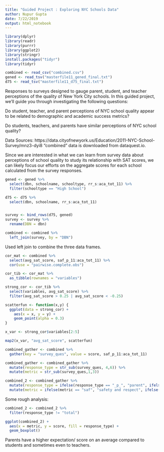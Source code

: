 ---
title: "Guided Project : Exploring NYC Schools Data"
author: Nupur Gupta
date: 7/22/2019
output: html_notebook
---
```{r}
library(dplyr)
library(readr)
library(purrr)
library(ggplot2)
library(stringr)
install.packages("tidyr")
library(tidyr)
```


```{r}
combined <- read_csv("combined.csv")
gened <- read_tsv("masterfile11_gened_final.txt")
d75 <- read_tsv("masterfile11_d75_final.txt")
```

Responses to surveys designed to gauge parent, student, and teacher perceptions of the quality of New York City schools. In this guided project, we'll guide you through investigating the following questions:

Do student, teacher, and parent perceptions of NYC school quality appear to be related to demographic and academic success metrics?

Do students, teachers, and parents have similar perceptions of NYC school quality?

Data Sources: https://data.cityofnewyork.us/Education/2011-NYC-School-Survey/mnz3-dyi8
"combined" data is downloaded from dataquest.io.

Since we are interested in what we can learn from survey data about perceptions of school quality to study its relationship with SAT scores, we can likely focus our efforts on the aggregate scores for each school calculated from the survey responses.

```{r}
gened <- gened %>%
  select(dbn, schoolname, schooltype, rr_s:aca_tot_11) %>%
  filter(schooltype == "High School")

d75 <- d75 %>%
  select(dbn, schoolname, rr_s:aca_tot_11) 


survey <- bind_rows(d75, gened)
survey <- survey %>%
  rename(DBN = dbn)

combined <- combined %>%
  left_join(survey, by = "DBN")

```

Used left join to combine the three data frames.

```{r}
cor_mat <- combined %>%
  select(avg_sat_score, saf_p_11:aca_tot_11) %>%
  cor(use = "pairwise.complete.obs")

cor_tib <- cor_mat %>%
  as_tibble(rownames = "variables")

strong_cor <- cor_tib %>%
  select(variables, avg_sat_score) %>%
  filter(avg_sat_score > 0.25 | avg_sat_score < -0.25)

scatterfun <- function(x,y) {
  ggplot(data = strong_cor) +
    aes(x = x, y = y) + 
    geom_point(alpha = 0.3)
}

x_var <- strong_cor$variables[2:5]

map2(x_var, "avg_sat_score", scatterfun)

```


```{r}
combined_gather <- combined %>%
  gather(key = "survey_ques", value = score, saf_p_11:aca_tot_11)

combined_gather <- combined_gather %>%
  mutate(response_type = str_sub(survey_ques, 4,6)) %>%
  mutate(metric = str_sub(survey_ques,1,3))

combined_2 <- combined_gather %>%
  mutate(response_type = ifelse(response_type == "_p_", "parent", ifelse(response_type == "_s_", "student", ifelse(response_type == "_t_", "teacher", ifelse(response_type == "_to", "total", "NA"))))) %>%
  mutate(metric = ifelse(metric == "saf", "safety and respect", ifelse(metric == "aca", "academic expectations", ifelse(metric == "eng", "engagement", "communication"))))


```

Some rough analysis:

```{r}
combined_2 <- combined_2 %>%
  filter(response_type != "total") 

ggplot(combined_2) +
  aes(x = metric, y = score, fill = response_type) +
  geom_boxplot()
```

Parents have a higher expectation/ score on an average compared to students and sometimes even to teachers. 
